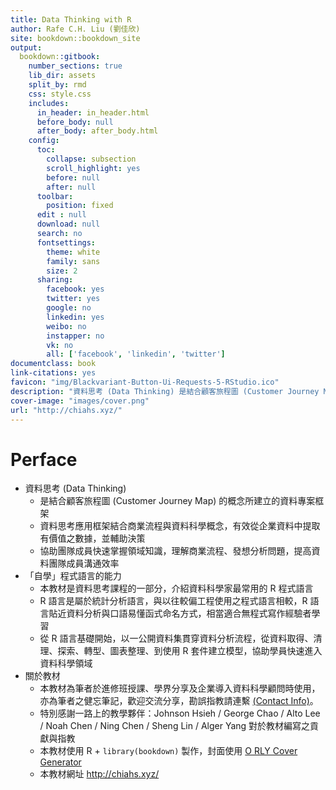 ```yaml
--- 
title: Data Thinking with R
author: Rafe C.H. Liu (劉佳欣)
site: bookdown::bookdown_site
output:
  bookdown::gitbook:
    number_sections: true
    lib_dir: assets
    split_by: rmd
    css: style.css
    includes:
      in_header: in_header.html
      before_body: null
      after_body: after_body.html
    config:
      toc:
        collapse: subsection
        scroll_highlight: yes
        before: null
        after: null
      toolbar:
        position: fixed
      edit : null
      download: null
      search: no
      fontsettings:
        theme: white
        family: sans
        size: 2
      sharing:
        facebook: yes
        twitter: yes
        google: no
        linkedin: yes
        weibo: no
        instapper: no
        vk: no
        all: ['facebook', 'linkedin', 'twitter']
documentclass: book
link-citations: yes
favicon: "img/Blackvariant-Button-Ui-Requests-5-RStudio.ico"
description: "資料思考 (Data Thinking) 是結合顧客旅程圖 (Customer Journey Map) 的概念所建立的資料專案框架，本教材是資料思考課程的一部分，介紹資料科學家最常用的 R 程式語言。"
cover-image: "images/cover.png"
url: "http://chiahs.xyz/"
---
```


# Perface{-}

- 資料思考 (Data Thinking) 
    - 是結合顧客旅程圖 (Customer Journey Map) 的概念所建立的資料專案框架
    - 資料思考應用框架結合商業流程與資料科學概念，有效從企業資料中提取有價值之數據，並輔助決策
    - 協助團隊成員快速掌握領域知識，理解商業流程、發想分析問題，提高資料團隊成員溝通效率
- 「自學」程式語言的能力
    - 本教材是資料思考課程的一部分，介紹資料科學家最常用的 R 程式語言
    - R 語言是屬於統計分析語言，與以往較偏工程使用之程式語言相較，R 語言貼近資料分析與口語易懂函式命名方式，相當適合無程式寫作經驗者學習
    - 從 R 語言基礎開始，以一公開資料集貫穿資料分析流程，從資料取得、清理、探索、轉型、圖表整理、到使用 R 套件建立模型，協助學員快速進入資料科學領域
- 關於教材
    - 本教材為筆者於進修班授課、學界分享及企業導入資料科學顧問時使用，亦為筆者之健忘筆記，歡迎交流分享，勘誤指教請連繫 <a href="mailto:snexuz@gmail.com?subject=關於R教材">(Contact Info)</a>。
    - 特別感謝一路上的教學夥伴：Johnson Hsieh / George Chao / Alto Lee / Noah Chen / Ning Chen / 
Sheng Lin / Alger Yang 對於教材編寫之貢獻與指教
    - 本教材使用 R + `library(bookdown)` 製作，封面使用 [O RLY Cover Generator](https://dev.to/rly)
    - 本教材網址 [http://chiahs.xyz/](http://chiahs.xyz/)
